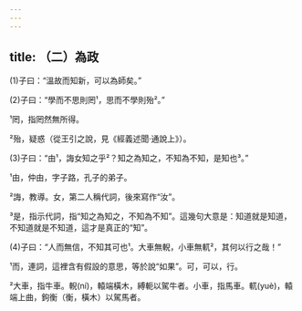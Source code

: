 ```yaml
---
---
---
```

title: （二）為政
---



(1)子曰：“溫故而知新，可以為師矣。”

(2)子曰：“學而不思則罔¹，思而不學則殆²。”

¹罔，指罔然無所得。

²殆，疑惑（從王引之說，見《經義述聞·通說上》）。

(3)子曰：“由¹，誨女知之乎²？知之為知之，不知為不知，是知也³。”

¹由，仲由，字子路，孔子的弟子。

²誨，教導。女，第二人稱代詞，後來寫作“汝”。

³是，指示代詞，指“知之為知之，不知為不知”。這幾句大意是：知道就是知道，不知道就是不知道，這才是真正的“知”。

(4)子曰：“人而無信，不知其可也¹。大車無輗，小車無軏²，其何以行之哉！”

¹而，連詞，這裡含有假設的意思，等於說“如果”。可，可以，行。

²大車，指牛車。輗(ní)，轅端橫木，縛軛以駕牛者。小車，指馬車。軏(yuè)，轅端上曲，鉤衡（衡，橫木）以駕馬者。